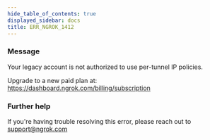```yaml
---
hide_table_of_contents: true
displayed_sidebar: docs
title: ERR_NGROK_1412
---
```




### Message

Your legacy account is not authorized to use per-tunnel IP policies.

Upgrade to a new paid plan at: https://dashboard.ngrok.com/billing/subscription

<ErrorDetails error="err_ngrok_1412" />

### Further help

If you're having trouble resolving this error, please reach out to [support@ngrok.com](mailto:support@ngrok.com?subject=Help%20with%20ERR_NGROK_1412)
